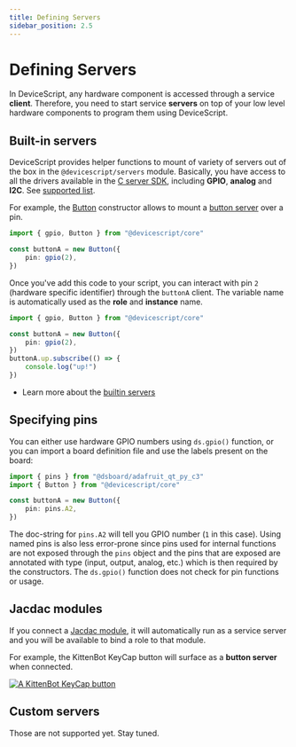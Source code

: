 ```yaml
---
title: Defining Servers
sidebar_position: 2.5
---
```


# Defining Servers

In DeviceScript, any hardware component is accessed through a service **client**.
Therefore, you need to start service **servers** on top of your
low level hardware components to program them using DeviceScript.

## Built-in servers

DeviceScript provides helper functions to mount of variety of servers out of the box
in the `@devicescript/servers` module. Basically, you have access to all the drivers available in the [C server SDK](https://github.com/microsoft/jacdac-c/tree/main/drivers),
including **GPIO**, **analog** and **I2C**. See [supported list](/devices/periphericals).

For example, the [Button](/api/servers/button) constructor allows to mount a [button server](https://microsoft.github.io/jacdac-docs/services/button)
over a pin.

```ts
import { gpio, Button } from "@devicescript/core"

const buttonA = new Button({
    pin: gpio(2),
})
```

Once you've add this code to your script, you can interact with pin `2` (hardware specific identifier) through the `buttonA` client.
The variable name is automatically used as the **role** and **instance** name.

```ts
import { gpio, Button } from "@devicescript/core"

const buttonA = new Button({
    pin: gpio(2),
})
buttonA.up.subscribe(() => {
    console.log("up!")
})
```

-   Learn more about the [builtin servers](/api/servers)

## Specifying pins

You can either use hardware GPIO numbers using `ds.gpio()` function, or you can import
a board definition file and use the labels present on the board:

```ts
import { pins } from "@dsboard/adafruit_qt_py_c3"
import { Button } from "@devicescript/core"

const buttonA = new Button({
    pin: pins.A2,
})
```

The doc-string for `pins.A2` will tell you GPIO number (`1` in this case).
Using named pins is also less error-prone since pins used for internal
functions are not exposed through the `pins` object and the pins that are
exposed are annotated with type (input, output, analog, etc.) which is then
required by the constructors.
The `ds.gpio()` function does not check for pin functions or usage.

## Jacdac modules

If you connect a [Jacdac module](https://aka.ms/jacdac), it will automatically run as a service server and
you will be available to bind a role to that module.

For example, the KittenBot KeyCap button will surface as a **button server** when connected.

[![A KittenBot KeyCap button](https://microsoft.github.io/jacdac-docs/images/devices/kittenbot/keycapbuttonv10.list.jpg "KittenBot KeyCap button")](https://microsoft.github.io/jacdac-docs/devices/kittenbot/keycapbuttonv10/)

## Custom servers

Those are not supported yet. Stay tuned.
